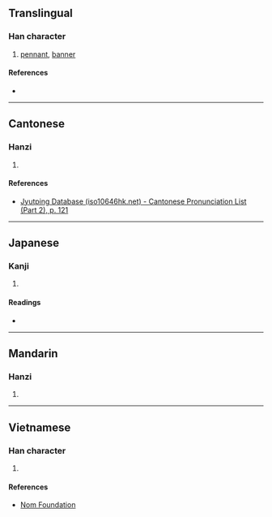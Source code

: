 {{character info/new}}
==Translingual==

===Han character===
{{Han char|rn=70|rad=方|as=12|sn=16|four=|canj=YSHDW|ids=⿰方番}}

# [[pennant]], [[banner]]

====References====
* {{Han ref|kx=0485.051|hdz=32184.111|uh=65D9|ud=26073}}

----

==Cantonese==

===Hanzi===
{{yue-hanzi|jyut=[[faan1]]|y=faan1}}

# {{defn|lang=yue|sort=方12}}

====References====
* [http://www.iso10646hk.net/jp/document/download.jsp Jyutping Database (iso10646hk.net) - Cantonese Pronunciation List (Part 2), p. 121]

----

==Japanese==

===Kanji===
{{ja-kanji|grade=|rs=方12}}

# {{defn|lang=ja|sort=方12}}

====Readings====
* {{ja-readings
|goon=ほん
|kanon=はん
|kanyoon=ばん
|kun=はた-
}}

----

==Mandarin==

===Hanzi===
{{cmn-hanzi|pin=[[fān]] ([[fan1]])|wg=fan<sup>1</sup>}}

# {{defn|lang=cmn|sort=方12}}

----

==Vietnamese==

===Han character===
{{vi-hantu|rs=方12|phướn}}

# {{defn|lang=vi|sort=方12}}

====References====
* [http://nomfoundation.org/common/nom_details.php?codepoint=65d9 Nom Foundation]